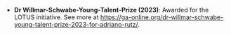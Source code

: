 * **Dr Willmar-Schwabe-Young-Talent-Prize (2023)**: Awarded for the LOTUS initiative. See more at <https://ga-online.org/dr-willmar-schwabe-young-talent-prize-2023-for-adriano-rutz/>.
